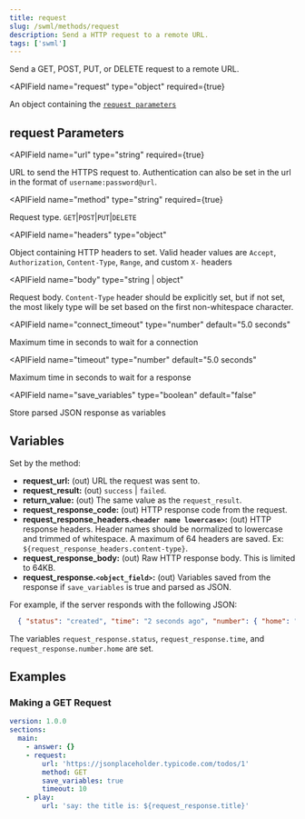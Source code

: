 ```yaml
---
title: request
slug: /swml/methods/request
description: Send a HTTP request to a remote URL.
tags: ['swml']
---
```



Send a GET, POST, PUT, or DELETE request to a remote URL.

<APIField
  name="request"
  type="object"
  required={true}
>
  An object containing the [`request parameters`](#request-parameters)
</APIField>

## **request Parameters**

<APIField
  name="url"
  type="string"
  required={true}
>
  URL to send the HTTPS request to. Authentication can also be set in the url in the format of `username:password@url`.
</APIField>

<APIField
  name="method"
  type="string"
  required={true}
>
  Request type. `GET`\|`POST`\|`PUT`\|`DELETE`
</APIField>

<APIField
  name="headers"
  type="object"
>
  Object containing HTTP headers to set. Valid header values are `Accept`, `Authorization`, `Content-Type`, `Range`, and custom `X-` headers
</APIField>

<APIField
  name="body"
  type="string | object"
>
  Request body. `Content-Type` header should be explicitly set, but if not set, the most likely type will be set based on the first non-whitespace character.
</APIField>

<APIField
  name="connect_timeout"
  type="number"
  default="5.0 seconds"
>
  Maximum time in seconds to wait for a connection
</APIField>

<APIField
  name="timeout"
  type="number"
  default="5.0 seconds"
>
  Maximum time in seconds to wait for a response
</APIField>

<APIField
  name="save_variables"
  type="boolean"
  default="false"
>
  Store parsed JSON response as variables
</APIField>

## **Variables**

Set by the method:

- **request_url:** (out) URL the request was sent to.
- **request_result:** (out) `success` | `failed`.
- **return_value:** (out) The same value as the `request_result`.
- **request_response_code:** (out) HTTP response code from the request.
- **request_response_headers.`<header name lowercase>`:** (out) HTTP response headers. Header names should be normalized to lowercase and trimmed of whitespace. A maximum of 64 headers are saved. Ex: `${request_response_headers.content-type}`.
- **request_response_body:** (out) Raw HTTP response body. This is limited to 64KB.
- **request_response.`<object_field>`:** (out) Variables saved from the response if `save_variables` is true and parsed as JSON.

For example, if the server responds with the following JSON:

```JSON
  { "status": "created", "time": "2 seconds ago", "number": { "home": "n/a" } }
```

The variables `request_response.status`, `request_response.time`, and `request_response.number.home` are set.

## **Examples**

### Making a GET Request

```yaml andJson
version: 1.0.0
sections:
  main:
    - answer: {}
    - request:
        url: 'https://jsonplaceholder.typicode.com/todos/1'
        method: GET
        save_variables: true
        timeout: 10
    - play:
        url: 'say: the title is: ${request_response.title}'
```
